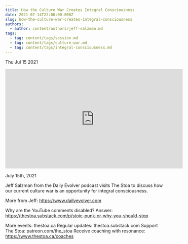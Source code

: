 ```yaml
---
title: How the Culture War Creates Integral Consciousness
date: 2021-07-14T22:00:00.000Z
slug: how-the-culture-war-creates-integral-consciousness
authors:
  - author: content/authors/jeff-salzman.md
tags:
  - tag: content/tags/session.md
  - tag: content/tags/culture-war.md
  - tag: content/tags/integral-consciousness.md
---
```






Thu Jul 15 2021

<iframe width="560" height="315" src="https://www.youtube.com/embed/kojL30-izMY" title="How the Culture War Creates Integral Consciousness w/ Jeff Salzman" frameborder="0" allow="accelerometer; autoplay; clipboard-write; encrypted-media; gyroscope; picture-in-picture" allowfullscreen ></iframe>

July 15th, 2021

Jeff Salzman from the Daily Evolver podcast visits The Stoa to discuss how our current culture war is an opportunity for integral consciousness.

More from Jeff: https://www.dailyevolver.com

Why are the YouTube comments disabled? Answer: https://thestoa.substack.com/p/stoic-punk-or-why-you-should-stop

More events: thestoa.ca 
Regular updates: thestoa.substack.com 
Support The Stoa: patreon.com/the_stoa 
Receive coaching with resonance: https://www.thestoa.ca/coaches


